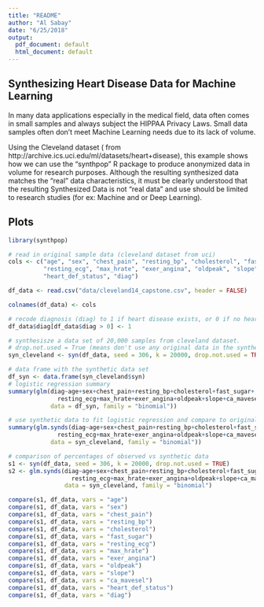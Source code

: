```yaml
---
title: "README"
author: "Al Sabay"
date: "6/25/2018"
output:
  pdf_document: default
  html_document: default
---
```


## Synthesizing Heart Disease Data for Machine Learning
In many data applications especially in the medical field, data often comes in small samples and always subject the HIPPAA Privacy Laws. Small data samples often don't meet Machine Learning needs due to its lack of volume. 

Using the Cleveland dataset ( from http://archive.ics.uci.edu/ml/datasets/heart+disease), this example shows how we can use the "synthpop" R package to produce anonymized data in volume for research purposes. Although the resulting synthesized data matches the "real" data characteristics, it must be clearly understood that the resulting Synthesized Data is not "real data" and use should be limited to research studies (for ex: Machine and or Deep Learning).


## Plots

```r
library(synthpop)

# read in original sample data (cleveland dataset from uci)
cols <- c("age", "sex", "chest_pain", "resting_bp", "cholesterol", "fast_sugar",
          "resting_ecg", "max_hrate", "exer_angina", "oldpeak", "slope", "ca_mavesel",
          "heart_def_status", "diag")

df_data <- read.csv("data/cleveland14_capstone.csv", header = FALSE)

colnames(df_data) <- cols

# recode diagnosis (diag) to 1 if heart disease exists, or 0 if no heart disease exists
df_data$diag[df_data$diag > 0] <- 1

# synthesisze a data set of 20,000 samples from cleveland dataset.
# drop.not.used = True (means don't use any original data in the synthesized df)
syn_cleveland <- syn(df_data, seed = 306, k = 20000, drop.not.used = TRUE)

# data frame with the synthetic data set
df_syn <- data.frame(syn_cleveland$syn)
# logistic regression summary
summary(glm(diag~age+sex+chest_pain+resting_bp+cholesterol+fast_sugar+
              resting_ecg+max_hrate+exer_angina+oldpeak+slope+ca_mavesel+heart_def_status, 
            data = df_syn, family = "binomial"))

# use synthetic data to fit logistic regression and compare to original logistic regression fit
summary(glm.synds(diag~age+sex+chest_pain+resting_bp+cholesterol+fast_sugar+
              resting_ecg+max_hrate+exer_angina+oldpeak+slope+ca_mavesel+heart_def_status, 
            data = syn_cleveland, family = "binomial"))

# comparison of percentages of observed vs synthetic data
s1 <- syn(df_data, seed = 306, k = 20000, drop.not.used = TRUE)
s2 <- glm.synds(diag~age+sex+chest_pain+resting_bp+cholesterol+fast_sugar+
                  resting_ecg+max_hrate+exer_angina+oldpeak+slope+ca_mavesel+heart_def_status, 
                data = syn_cleveland, family = "binomial")

compare(s1, df_data, vars = "age")
compare(s1, df_data, vars = "sex")
compare(s1, df_data, vars = "chest_pain")
compare(s1, df_data, vars = "resting_bp")
compare(s1, df_data, vars = "cholesterol")
compare(s1, df_data, vars = "fast_sugar")
compare(s1, df_data, vars = "resting_ecg")
compare(s1, df_data, vars = "max_hrate")
compare(s1, df_data, vars = "exer_angina")
compare(s1, df_data, vars = "oldpeak")
compare(s1, df_data, vars = "slope")
compare(s1, df_data, vars = "ca_mavesel")
compare(s1, df_data, vars = "heart_def_status")
compare(s1, df_data, vars = "diag")
```


